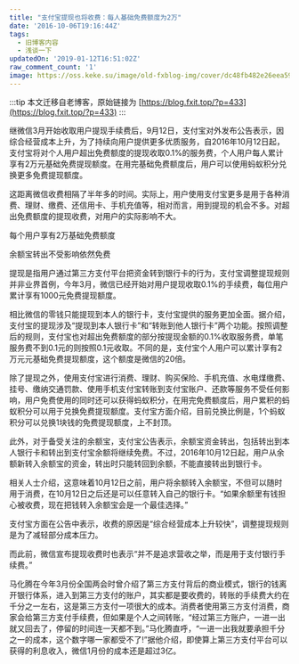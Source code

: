 ```yaml
---
title: "支付宝提现也将收费：每人基础免费额度为2万"
date: '2016-10-06T19:16:44Z'
tags:
  - 旧博客内容
  - 浅谈一下
updatedOn: '2019-01-12T16:51:02Z'
raw_comment_count: '1'
image: https://oss.keke.su/image/old-fxblog-img/cover/dc48fb482e26eea59bfed6f92cc82b3e.jpg
---
```


:::tip
本文迁移自老博客，原始链接为 [https://blog.fxit.top/?p=433](https://blog.fxit.top/?p=433)
:::

继微信3月开始收取用户提现手续费后，9月12日，支付宝对外发布公告表示，因综合经营成本上升，为了持续向用户提供更多优质服务，自2016年10月12日起，支付宝将对个人用户超出免费额度的提现收取0.1%的服务费，个人用户每人累计享有2万元基础免费提现额度。在用完基础免费额度后，用户可以使用蚂蚁积分兑换更多免费提现额度。

这距离微信收费相隔了半年多的时间。实际上，用户使用支付宝更多是用于各种消费、理财、缴费、还信用卡、手机充值等，相对而言，用到提现的机会不多。对超出免费额度的提现收费，对用户的实际影响不大。

每个用户享有2万基础免费额度

余额宝转出不受影响依然免费

提现是指用户通过第三方支付平台把资金转到银行卡的行为，支付宝调整提现规则并非业界首例，今年3月，微信已经开始对用户提现收取0.1%的手续费，每位用户累计享有1000元免费提现额度。

相比微信的零钱只能提现到本人的银行卡，支付宝提供的服务更加全面。据介绍，支付宝的提现涉及“提现到本人银行卡”和“转账到他人银行卡”两个功能。按照调整后的规则，支付宝也对超出免费额度的部分按提现金额的0.1%收取服务费，单笔服务费不到0.1元的则按照0.1元收取。不同的是，支付宝个人用户可以累计享有2万元元基础免费提现额度，这个额度是微信的20倍。

除了提现之外，使用支付宝进行消费、理财、购买保险、手机充值、水电煤缴费、挂号、缴纳交通罚款、使用手机支付宝转账到支付宝账户、还款等服务不受任何影响，用户免费使用的同时还可以获得蚂蚁积分，在用完免费额度后，用户累积的蚂蚁积分可以用于兑换免费提现额度。支付宝方面介绍，目前兑换比例是，1个蚂蚁积分可以兑换1块钱的免费提现额度，上不封顶。

此外，对于备受关注的余额宝，支付宝公告表示，余额宝资金转出，包括转出到本人银行卡和转出到支付宝余额将继续免费。不过，2016年10月12日起，用户从余额新转入余额宝的资金，转出时只能转回到余额，不能直接转出到银行卡。

相关人士介绍，这意味着10月12日之前，用户将余额转入余额宝，不但可以随时用于消费，在10月12日之后还是可以任意转入自己的银行卡。“如果余额里有钱担心被收费，现在把钱转入余额宝会是一个最佳选择。”

支付宝方面在公告中表示，收费的原因是“综合经营成本上升较快”，调整提现规则是为了减轻部分成本压力。

而此前，微信宣布提现收费时也表示“并不是追求营收之举，而是用于支付银行手续费。”

马化腾在今年3月份全国两会时曾介绍了第三方支付背后的商业模式，银行的钱离开银行体系，进入到第三方支付的账户，其实都是要收费的，转账的手续费大约在千分之一左右，这是第三方支付一项很大的成本。消费者使用第三方支付消费，商家会给第三方支付手续费，但如果是个人之间转账，“经过第三方账户，一进一出就又回去了，停留的时间连一天都不到。”马化腾直呼，“一进一出我就要承担千分之一的成本，这个数字哪一家都受不了!”据他介绍，即使算上第三方支付平台可以获得的利息收入，微信1月份的成本还是超过3亿。
